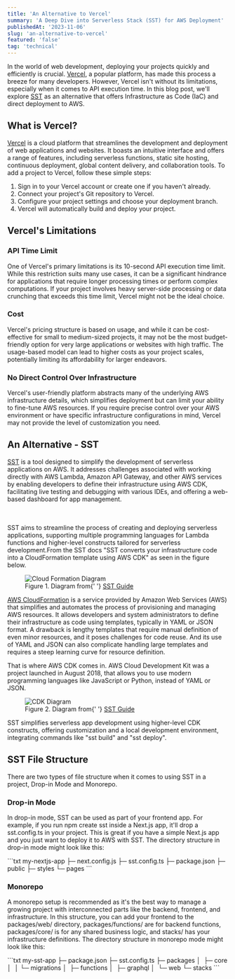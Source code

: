 ```yaml
---
title: 'An Alternative to Vercel'
summary: 'A Deep Dive into Serverless Stack (SST) for AWS Deployment'
publishedAt: '2023-11-06'
slug: 'an-alternative-to-vercel'
featured: 'false'
tag: 'technical'
---
```


In the world of web development, deploying your projects quickly and efficiently is crucial. <a href="https://vercel.com/" target="_blank">Vercel</a>, a popular platform, has made this process a breeze for many developers. However, Vercel isn't without its limitations, especially when it comes to API execution time. In this blog post, we'll explore <a href="https://sst.dev/" target="_blank">SST</a> as an alternative that offers Infrastructure as Code (IaC) and direct deployment to AWS.

## What is Vercel?

[Vercel](https://vercel.com/) is a cloud platform that streamlines the
development and deployment of web applications and websites. It boasts an
intuitive interface and offers a range of features, including serverless
functions, static site hosting, continuous deployment, global content
delivery, and collaboration tools. To add a project to Vercel, follow these
simple steps:

1. Sign in to your Vercel account or create one if you haven't already.
2. Connect your project's Git repository to Vercel.
3. Configure your project settings and choose your deployment branch.
4. Vercel will automatically build and deploy your project.

## Vercel's Limitations

### API Time Limit

One of Vercel's primary limitations is its 10-second API execution time limit. While this restriction suits many use cases, it can be a significant hindrance for applications that require longer processing times or perform complex computations. If your project involves heavy server-side processing or data crunching that exceeds this time limit, Vercel might not be the ideal choice.

### Cost

Vercel's pricing structure is based on usage, and while it can be cost-effective for small to medium-sized projects, it may not be the most budget-friendly option for very large applications or websites with high traffic. The usage-based model can lead to higher costs as your project scales, potentially limiting its affordability for larger endeavors.

### No Direct Control Over Infrastructure

Vercel's user-friendly platform abstracts many of the underlying AWS infrastructure details, which simplifies deployment but can limit your ability to fine-tune AWS resources. If you require precise control over your AWS environment or have specific infrastructure configurations in mind, Vercel may not provide the level of customization you need.

## An Alternative - SST

[SST](https://sst.dev/) is a tool designed to simplify the development of
serverless applications on AWS. It addresses challenges associated with
working directly with AWS Lambda, Amazon API Gateway, and other AWS services
by enabling developers to define their infrastructure using AWS CDK,
facilitating live testing and debugging with various IDEs, and offering a
web-based dashboard for app management.

<br />
<br /> SST aims to streamline the process of creating and deploying serverless applications,
supporting multiple programming languages for Lambda functions and higher-level constructs
tailored for serverless development.From the SST docs "SST converts your infrastructure
code into a CloudFormation template using AWS CDK" as seen in the figure below.

<figure>
  <img
    src="https://res.cloudinary.com/duud9d8dv/image/upload/v1699312090/how-cloudformation-works_nfpqj9.png"
    alt="Cloud Formation Diagram"
    class="rounded-lg"
  />
  <figcaption class="flex text-center justify-center italic">
    Figure 1. Diagram from{' '}
    <a
      class="ml-1"
      href="https://sst.dev/chapters/what-is-infrastructure-as-code.html"
      target="_blank"
    >
      SST Guide
    </a>
  </figcaption>
</figure>

[AWS
CloudFormation](https://aws.amazon.com/pm/cloudformation/?trk=2dfe7cfe-88b0-4c42-844b-24167b0dc800&sc_channel=ps&ef_id=Cj0KCQiAuqKqBhDxARIsAFZELmKnqxH-9hb9KpqjtFTcF-Q46L2o7qwTW5PYOJ0AV3BEfyGnK_BpDQ4aAoQoEALw_wcB:G:s&s_kwcid=AL!4422!3!658520966117!!!g!!!19852661915!149878722180)
is a service provided by Amazon Web Services (AWS) that simplifies and
automates the process of provisioning and managing AWS resources. It allows
developers and system administrators to define their infrastructure as code
using templates, typically in YAML or JSON format. A drawback is lengthy
templates that require manual definition of even minor resources, and it poses
challenges for code reuse. And its use of YAML and JSON can also complicate
handling large templates and requires a steep learning curve for resource
definition.

That is where AWS CDK comes in. AWS Cloud Development Kit was a project launched in August 2018, that allows you to use modern programming languages like JavaScript or Python, instead of YAML or JSON.

<figure>
  <img
    src="https://res.cloudinary.com/duud9d8dv/image/upload/v1699313059/how-cdk-works_txkwpv.png"
    alt="CDK Diagram"
    class="rounded-lg"
  />
  <figcaption class="flex text-center justify-center italic">
    Figure 2. Diagram from{' '}
    <a
      class="ml-1"
      href="https://sst.dev/chapters/what-is-aws-cdk.html"
      target="_blank"
    >
      SST Guide
    </a>
  </figcaption>
</figure>

SST simplifies serverless app development using higher-level CDK constructs, offering customization and a local development environment, integrating commands like "sst build" and "sst deploy".

## SST File Structure

There are two types of file structure when it comes to using SST in a project, Drop-in Mode and Monorepo.

### Drop-in Mode

In drop-in mode, SST can be used as part of your frontend app. For example, if you run npm create sst inside a Next.js app, it'll drop a sst.config.ts in your project. This is great if you have a simple Next.js app and you just want to deploy it to AWS with SST. The directory structure in drop-in mode might look like this:

<CodeBlock title="Folder Structure">
```txt
my-nextjs-app
├─ next.config.js
├─ sst.config.ts
├─ package.json
├─ public
├─ styles
└─ pages
```
</CodeBlock>

### Monorepo

A monorepo setup is recommended as it's the best way to manage a growing project with interconnected parts like the backend, frontend, and infrastructure. In this structure, you can add your frontend to the packages/web/ directory, packages/functions/ are for backend functions, packages/core/ is for any shared business logic, and stacks/ has your infrastructure definitions. The directory structure in monorepo mode might look like this:

<CodeBlock title="Folder Structure">
```txt
my-sst-app
├─ package.json
├─ sst.config.ts
├─ packages
│  ├─ core
│  │ └─ migrations
│  ├─ functions
│  ├─ graphql
│  └─ web
└─ stacks
```
</CodeBlock>